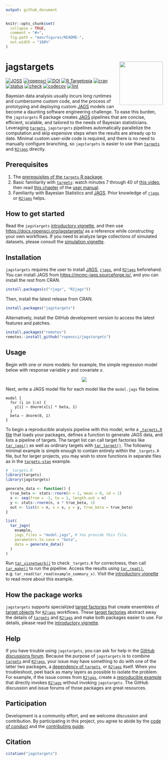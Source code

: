 ```yaml
---
output: github_document
---
```


```r
knitr::opts_chunk$set(
  collapse = TRUE,
  comment = "#>",
  fig.path = "man/figures/README-",
  out.width = "100%"
)
```

# jagstargets <img src='man/figures/logo.png' align="right" height="139"/>

[![JOSS](https://joss.theoj.org/papers/759f48d9ae7bc57e318e2d0ecc00569e/status.svg)](https://joss.theoj.org/papers/759f48d9ae7bc57e318e2d0ecc00569e)
[![ropensci](https://badges.ropensci.org/425_status.svg)](https://github.com/ropensci/software-review/issues/425)
[![DOI](https://zenodo.org/badge/321076424.svg)](https://zenodo.org/badge/latestdoi/321076424)
[![R Targetopia](https://img.shields.io/badge/R_Targetopia-member-blue?style=flat&labelColor=gray)](https://wlandau.github.io/targetopia/)
[![cran](https://www.r-pkg.org/badges/version/jagstargets)](https://cran.r-project.org/package=jagstargets)
[![status](https://www.repostatus.org/badges/latest/active.svg)](https://www.repostatus.org/#active)
[![check](https://github.com/ropensci/jagstargets/workflows/check/badge.svg)](https://github.com/ropensci/jagstargets/actions?query=workflow%3Acheck)
[![codecov](https://codecov.io/gh/ropensci/jagstargets/branch/main/graph/badge.svg?token=3T5DlLwUVl)](https://app.codecov.io/gh/ropensci/gittargets)
[![lint](https://github.com/ropensci/jagstargets/workflows/lint/badge.svg)](https://github.com/ropensci/jagstargets/actions?query=workflow%3Alint)

Bayesian data analysis usually incurs long runtimes and cumbersome custom code, and the process of prototyping and deploying custom [JAGS](https://mcmc-jags.sourceforge.io) models can become a daunting software engineering challenge. To ease this burden, the `jagstargets` R package creates [JAGS](https://mcmc-jags.sourceforge.io) pipelines that are concise, efficient, scalable, and tailored to the needs of Bayesian statisticians. Leveraging [`targets`](https://docs.ropensci.org/targets/), `jagstargets` pipelines automatically parallelize the computation and skip expensive steps when the results are already up to date. Minimal custom user-side code is required, and there is no need to manually configure branching, so `jagstargets` is easier to use than [`targets`](https://docs.ropensci.org/targets/) and [`R2jags`](https://CRAN.R-project.org/package=R2jags) directly.

## Prerequisites

1. The [prerequisites of the `targets` R package](https://docs.ropensci.org/targets/#prerequisites).
1. Basic familiarity with [`targets`](https://docs.ropensci.org/targets/): watch minutes 7 through 40 of [this video](https://youtu.be/Gqn7Xn4d5NI?t=439), then read [this chapter](https://books.ropensci.org/targets/walkthrough.html) of the [user manual](https://books.ropensci.org/targets/).
1. Familiarity with Bayesian Statistics and [JAGS](https://mcmc-jags.sourceforge.io/). Prior knowledge of [`rjags`](https://cran.r-project.org/package=rjags) or [`R2jags`](https://cran.r-project.org/package=R2jags) helps.

## How to get started

Read the `jagstargets` [introductory vignette](https://docs.ropensci.org/jagstargets/articles/introduction.html), and then use <https://docs.ropensci.org/jagstargets/> as a reference while constructing your own workflows. If you need to analyze large collections of simulated datasets, please consult the [simulation vignette](https://docs.ropensci.org/jagstargets/articles/simulation.html).

## Installation

`jagstargets` requires the user to install [JAGS](https://mcmc-jags.sourceforge.io/), [`rjags`](https://CRAN.R-project.org/package=rjags), and [`R2jags`](https://CRAN.R-project.org/package=R2jags) beforehand. You can install JAGS from <https://mcmc-jags.sourceforge.io/>, and you can install the rest from CRAN.

```r
install.packages(c("rjags", "R2jags"))
```

Then, install the latest release from CRAN.

```r
install.packages("jagstargets")
```

Alternatively, install the GitHub development version to access the latest features and patches.

```r
install.packages("remotes")
remotes::install_github("ropensci/jagstargets")
```

## Usage

Begin with one or more models: for example, the simple regression model below with response variable $y$ and covariate $x$.

<center>
<img src="./man/figures/model.gif">
</center>

Next, write a JAGS model file for each model like the `model.jags` file below.

```jags
model {
  for (i in 1:n) {
    y[i] ~ dnorm(x[i] * beta, 1)
  }
  beta ~ dnorm(0, 1)
}
```

To begin a reproducible analysis pipeline with this model, write a [`_targets.R` file](https://books.ropensci.org/targets/walkthrough.html) that loads your packages, defines a function to generate JAGS data, and lists a pipeline of targets. The target list can call target factories like [`tar_jags()`](https://docs.ropensci.org/jagstargets/reference/tar_jags.html) as well as ordinary targets with [`tar_target()`](https://docs.ropensci.org/targets/reference/tar_target.html). The following minimal example is simple enough to contain entirely within the `_targets.R` file, but for larger projects, you may wish to store functions in separate files as in the [`targets-stan`](https://github.com/wlandau/targets-stan) example.

```r
# _targets.R
library(targets)
library(jagstargets)

generate_data <- function() {
  true_beta <- stats::rnorm(n = 1, mean = 0, sd = 1)
  x <- seq(from = -1, to = 1, length.out = n)
  y <- stats::rnorm(n, x * true_beta, 1)
  out <- list(n = n, x = x, y = y, true_beta = true_beta)
}

list(
  tar_jags(
    example,
    jags_files = "model.jags", # You provide this file.
    parameters.to.save = "beta",
    data = generate_data()
  )
)
```

Run [`tar_visnetwork()`](https://docs.ropensci.org/targets/reference/tar_visnetwork.html) to check `_targets.R` for correctness, then call [`tar_make()`](https://docs.ropensci.org/targets/reference/tar_make.html) to run the pipeline. Access the results using [`tar_read()`](https://docs.ropensci.org/targets/reference/tar_read.html), e.g. `tar_read(tar_read(example_summary_x)`. Visit the [introductory vignette](https://docs.ropensci.org/jagstargets/articles/introduction.html) to read more about this example.

## How the package works

`jagstargets` supports specialized [target factories](https://ropensci.org/blog/2021/02/03/targets/#target-factories) that create ensembles of [target objects](https://docs.ropensci.org/targets/reference/tar_target.html) for [`R2jags`](https://CRAN.R-project.org/package=R2jags) workflows. These [target factories](https://ropensci.org/blog/2021/02/03/targets/#target-factories) abstract away the details of [`targets`](https://docs.ropensci.org/targets/) and [`R2jags`](https://CRAN.R-project.org/package=R2jags) and make both packages easier to use. For details, please read the [introductory vignette](https://docs.ropensci.org/jagstargets/articles/introduction.html).

## Help

If you have trouble using `jagstargets`, you can ask for help in the [GitHub discussions forum](https://github.com/ropensci/jagstargets/discussions/categories/help). Because the purpose of `jagstargets` is to combine [`targets`](https://docs.ropensci.org/targets/) and [`R2jags`](https://CRAN.R-project.org/package=R2jags), your issue may have something to do with one of the latter two packages, a [dependency of `targets`](https://github.com/ropensci/targets/blob/4e3ef2a6c986f558a25e544416f480fc01236b6b/DESCRIPTION#L49-L88), or [`R2jags`](https://CRAN.R-project.org/package=R2jags) itself. When you troubleshoot, peel back as many layers as possible to isolate the problem. For example, if the issue comes from [`R2jags`](https://CRAN.R-project.org/package=R2jags), create a [reproducible example](https://reprex.tidyverse.org) that directly invokes [`R2jags`](https://CRAN.R-project.org/package=R2jags) without invoking `jagstargets`. The GitHub discussion and issue forums of those packages are great resources.

## Participation

Development is a community effort, and we welcome discussion and contribution. By participating in this project, you agree to abide by the [code of conduct](https://ropensci.org/code-of-conduct/) and the [contributing guide](https://github.com/ropensci/jagstargets/blob/main/CONTRIBUTING.md).

## Citation

```r
citation("jagstargets")
```
